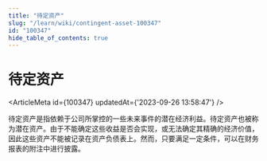 ```yaml
---
title: "待定资产"
slug: "/learn/wiki/contingent-asset-100347"
id: "100347"
hide_table_of_contents: true
---
```



# 待定资产

<ArticleMeta id={100347} updatedAt={'2023-09-26 13:58:47'} />
<div className='border-solid border-b border-t-0 my-4 border-[var(--ifm-color-gray-300)]' />

待定资产是指依赖于公司所掌控的一些未来事件的潜在经济利益。待定资产也被称为潜在资产。由于不能确定这些收益是否会实现，或无法确定其精确的经济价值，因此这些资产不能被记录在资产负债表上。然而，只要满足一定条件，可以在财务报表的附注中进行披露。
